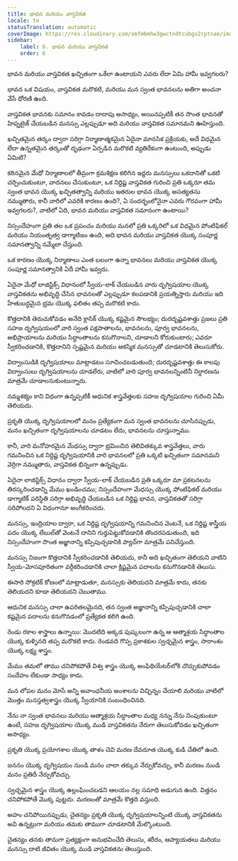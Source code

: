 ```yaml
---
title: భావన మరియు వాస్తవికత
locale: te
statusTranslation: automatic
coverImage: https://res.cloudinary.com/xmfm6mhw3gwctndtcubgx2rptnae/image/upload/v1741354419/small_cover_la_gran_rebelion_28716e29d2.webp
sidebar:
    label: 6. భావన మరియు వాస్తవికత
    order: 6
---
```

భావన మరియు వాస్తవికత ఖచ్చితంగా ఒకేలా ఉంటాయని ఎవరు లేదా ఏమి హామీ ఇవ్వగలరు?

భావన ఒక విషయం, వాస్తవికత మరొకటి, మరియు మన స్వంత భావనలను అతిగా అంచనా వేసే ధోరణి ఉంది.

వాస్తవికత భావనకు సమానం కావడం దాదాపు అసాధ్యం, అయినప్పటికీ తన సొంత భావనతో హిప్నటైజ్ చేయబడిన మనస్సు ఎల్లప్పుడూ అది మరియు వాస్తవికత సమానమని ఊహిస్తుంది.

ఖచ్చితమైన తర్కం ద్వారా సరిగ్గా నిర్మాణాత్మకమైన ఏదైనా మానసిక ప్రక్రియకు, అదే విధమైన లేదా ఉన్నతమైన తర్కంతో దృఢంగా ఏర్పడిన మరొకటి వ్యతిరేకంగా ఉంటుంది, అప్పుడు ఏమిటి?

కఠినమైన మేధో నిర్మాణాలలో తీవ్రంగా క్రమశిక్షణ కలిగిన ఇద్దరు మనస్సులు ఒకదానితో ఒకటి చర్చించుకుంటూ, వాదనలు చేసుకుంటూ, ఒక నిర్దిష్ట వాస్తవికత గురించి ప్రతి ఒక్కరూ తమ స్వంత భావన యొక్క ఖచ్చితత్వాన్ని మరియు ఇతరుల భావన యొక్క అసత్యతను నమ్ముతారు, కానీ వారిలో ఎవరికి కారణం ఉంది?, ఏ సందర్భంలోనైనా ఎవరు గౌరవంగా హామీ ఇవ్వగలరు?, వాటిలో ఏది, భావన మరియు వాస్తవికత సమానంగా ఉంటాయి?

నిస్సందేహంగా ప్రతి తల ఒక ప్రపంచం మరియు మనలో ప్రతి ఒక్కరిలో ఒక విధమైన పోంటిఫికల్ మరియు నియంతృత్వ డాగ్మాటిజం ఉంది, అది భావన మరియు వాస్తవికత యొక్క సంపూర్ణ సమానత్వాన్ని నమ్మేలా చేస్తుంది.

ఒక కారణం యొక్క నిర్మాణాలు ఎంత బలంగా ఉన్నా భావనలు మరియు వాస్తవికత యొక్క సంపూర్ణ సమానత్వానికి ఏదీ హామీ ఇవ్వదు.

ఏదైనా మేధో లాజిస్టిక్స్ విధానంలో స్వీయ-లాక్ చేయబడిన వారు దృగ్విషయాల యొక్క వాస్తవికతను అభివృద్ధి చేసిన భావనలతో ఎల్లప్పుడూ కలపడానికి ప్రయత్నిస్తారు మరియు ఇది హేతుబద్ధమైన భ్రమ యొక్క ఫలితం తప్ప మరొకటి కాదు.

కొత్తదానికి తెరుచుకోవడం అనేది క్లాసిక్ యొక్క కష్టమైన సౌలభ్యం; దురదృష్టవశాత్తు ప్రజలు ప్రతి సహజ దృగ్విషయంలో వారి స్వంత పక్షపాతాలను, భావనలను, పూర్వ భావనలను, అభిప్రాయాలను మరియు సిద్ధాంతాలను కనుగొనాలని, చూడాలని కోరుకుంటారు; ఎవరూ స్వీకరించడానికి, కొత్తదానిని స్పష్టమైన మరియు ఆకస్మిక మనస్సుతో చూడటానికి తెలుసుకోరు.

విద్వాంసుడికి దృగ్విషయాలు మాట్లాడటం సూచించబడుతుంది; దురదృష్టవశాత్తు ఈ కాలపు విద్వాంసులు దృగ్విషయాలను చూడలేరు, వాటిలో వారి పూర్వ భావనలన్నింటినీ నిర్ధారణను మాత్రమే చూడాలనుకుంటున్నారు.

నమ్మశక్యం కాని విధంగా ఉన్నప్పటికీ ఆధునిక శాస్త్రవేత్తలకు సహజ దృగ్విషయాల గురించి ఏమీ తెలియదు.

ప్రకృతి యొక్క దృగ్విషయాలలో మనం ప్రత్యేకంగా మన స్వంత భావనలను చూసినప్పుడు, మనం ఖచ్చితంగా దృగ్విషయాలను చూడటం లేదు, భావనలను చూస్తున్నాము.

కానీ, వారి మనోహరమైన మేధస్సు ద్వారా భ్రమించిన తెలివితక్కువ శాస్త్రవేత్తలు, వారు గమనించిన ఒక నిర్దిష్ట దృగ్విషయానికి వారి భావనలలో ప్రతి ఒక్కటి ఖచ్చితంగా సమానమని వెర్రిగా నమ్ముతారు, వాస్తవికత భిన్నంగా ఉన్నప్పుడు.

ఏదైనా లాజిస్టిక్స్ విధానం ద్వారా స్వీయ-లాక్ చేయబడిన ప్రతి ఒక్కరూ మా ప్రకటనలను తిరస్కరించడాన్ని మేము ఖండించము; నిస్సందేహంగా మేధస్సు యొక్క పోంటిఫికల్ మరియు డాగ్మాటిక్ పరిస్థితి సరిగ్గా అభివృద్ధి చేయబడిన ఒక నిర్దిష్ట భావన, వాస్తవికతతో సరిగ్గా సరిపోలదని ఏ విధంగానూ అంగీకరించదు.

మనస్సు, ఇంద్రియాల ద్వారా, ఒక నిర్దిష్ట దృగ్విషయాన్ని గమనించిన వెంటనే, ఒక నిర్దిష్ట శాస్త్రీయ పదం యొక్క లేబుల్‌తో వెంటనే దానిని గుర్తుపెట్టుకోవడానికి తొందరపడుతుంది, ఇది నిస్సందేహంగా సొంత అజ్ఞానాన్ని కప్పిపుచ్చడానికి ప్యాచ్‌గా మాత్రమే పనిచేస్తుంది.

మనస్సు నిజంగా కొత్తదానికి స్వీకరించడానికి తెలియదు, కానీ అది ఖచ్చితంగా తెలియని వాటిని స్వీయ-మోసపూరితంగా వర్గీకరించడానికి చాలా క్లిష్టమైన పదాలను కనుగొనడానికి తెలుసు.

ఈసారి సోక్రటిక్ కోణంలో మాట్లాడుతూ, మనస్సుకు తెలియదని మాత్రమే కాదు, తనకు తెలియదని కూడా తెలియదని చెబుతాము.

ఆధునిక మనస్సు చాలా ఉపరితలమైనది, తన స్వంత అజ్ఞానాన్ని కప్పిపుచ్చడానికి చాలా కష్టమైన పదాలను కనుగొనడంలో ప్రత్యేకత కలిగి ఉంది.

రెండు రకాల శాస్త్రాలు ఉన్నాయి: మొదటిది అక్కడ పుష్కలంగా ఉన్న ఆ ఆత్మాశ్రయ సిద్ధాంతాల యొక్క కుళ్ళినది తప్ప మరొకటి కాదు. రెండవది గొప్ప ప్రకాశకుల స్వచ్ఛమైన శాస్త్రం, సారాంశం యొక్క లక్ష్య శాస్త్రం.

మేము తమలో తాము చనిపోకపోతే విశ్వ శాస్త్రం యొక్క అంఫిథియేటర్‌లోకి చొచ్చుకుపోవడం సందేహం లేకుండా సాధ్యం కాదు.

మన లోపల మనం మోసే అన్ని అవాంఛనీయ అంశాలను విచ్ఛిన్నం చేయాలి మరియు వాటిలో మొత్తం మనస్తత్వశాస్త్రం యొక్క స్వీయానికి సంబంధించినది.

నేను నా స్వంత భావనలు మరియు ఆత్మాశ్రయ సిద్ధాంతాల మధ్య నన్ను నేను నింపుకుంటూ ఉంటే, సహజ దృగ్విషయాల యొక్క ముడి వాస్తవికతను నేరుగా తెలుసుకోవడం ఖచ్చితంగా అసాధ్యం.

ప్రకృతి యొక్క ప్రయోగశాల యొక్క తాళం చెవి మరణ దేవదూత యొక్క కుడి చేతిలో ఉంది.

జననం యొక్క దృగ్విషయం నుండి మనం చాలా తక్కువ నేర్చుకోవచ్చు, కానీ మరణం నుండి మనం ప్రతిదీ నేర్చుకోవచ్చు.

స్వచ్ఛమైన శాస్త్రం యొక్క ఉల్లంఘించబడని ఆలయం నల్ల సమాధి అడుగున ఉంది. విత్తనం చనిపోకపోతే మొక్క పుట్టదు. మరణంతో మాత్రమే కొత్తది వస్తుంది.

అహం చనిపోయినప్పుడు, చైతన్యం ప్రకృతి యొక్క దృగ్విషయాలన్నింటి యొక్క వాస్తవికతను అవి ఉన్నట్లుగా మరియు తమకు తాముగా చూడటానికి మేల్కొంటుంది.

చైతన్యం తనకు తానుగా ప్రత్యక్షంగా అనుభవించేది తెలుసు, శరీరం, ఆప్యాయతలు మరియు మనస్సు దాటి జీవితం యొక్క ముడి వాస్తవికతను తెలుస్తుంది.

